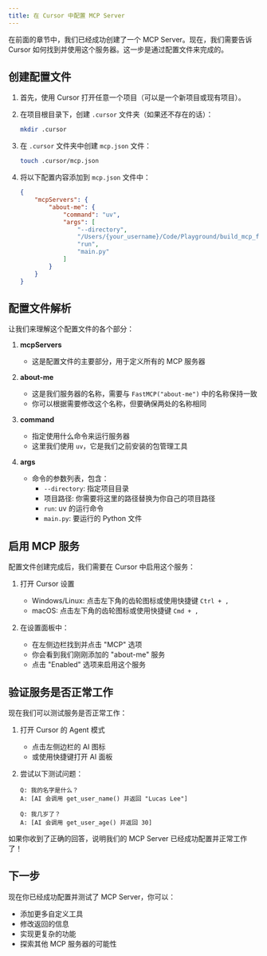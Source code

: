 ```yaml
---
title: 在 Cursor 中配置 MCP Server
---
```


在前面的章节中，我们已经成功创建了一个 MCP Server。现在，我们需要告诉 Cursor 如何找到并使用这个服务器。这一步是通过配置文件来完成的。

## 创建配置文件

1. 首先，使用 Cursor 打开任意一个项目（可以是一个新项目或现有项目）。

2. 在项目根目录下，创建 `.cursor` 文件夹（如果还不存在的话）：
   ```bash
   mkdir .cursor
   ```

3. 在 `.cursor` 文件夹中创建 `mcp.json` 文件：
   ```bash
   touch .cursor/mcp.json
   ```

4. 将以下配置内容添加到 `mcp.json` 文件中：
   ```json
   {
       "mcpServers": {
           "about-me": {
               "command": "uv",
               "args": [
                   "--directory",
                   "/Users/{your_username}/Code/Playground/build_mcp_for_cursor/project",
                   "run",
                   "main.py"
               ]
           }
       }
   }
   ```

## 配置文件解析

让我们来理解这个配置文件的各个部分：

1. **mcpServers**
   - 这是配置文件的主要部分，用于定义所有的 MCP 服务器

2. **about-me**
   - 这是我们服务器的名称，需要与 `FastMCP("about-me")` 中的名称保持一致
   - 你可以根据需要修改这个名称，但要确保两处的名称相同

3. **command**
   - 指定使用什么命令来运行服务器
   - 这里我们使用 `uv`，它是我们之前安装的包管理工具

4. **args**
   - 命令的参数列表，包含：
     - `--directory`: 指定项目目录
     - 项目路径: 你需要将这里的路径替换为你自己的项目路径
     - `run`: uv 的运行命令
     - `main.py`: 要运行的 Python 文件

## 启用 MCP 服务

配置文件创建完成后，我们需要在 Cursor 中启用这个服务：

1. 打开 Cursor 设置
   - Windows/Linux: 点击左下角的齿轮图标或使用快捷键 `Ctrl + ,`
   - macOS: 点击左下角的齿轮图标或使用快捷键 `Cmd + ,`

2. 在设置面板中：
   - 在左侧边栏找到并点击 "MCP" 选项
   - 你会看到我们刚刚添加的 "about-me" 服务
   - 点击 "Enabled" 选项来启用这个服务

## 验证服务是否正常工作

现在我们可以测试服务是否正常工作：

1. 打开 Cursor 的 Agent 模式
   - 点击左侧边栏的 AI 图标
   - 或使用快捷键打开 AI 面板

2. 尝试以下测试问题：
   ```
   Q: 我的名字是什么？
   A: [AI 会调用 get_user_name() 并返回 "Lucas Lee"]

   Q: 我几岁了？
   A: [AI 会调用 get_user_age() 并返回 30]
   ```

如果你收到了正确的回答，说明我们的 MCP Server 已经成功配置并正常工作了！

## 下一步

现在你已经成功配置并测试了 MCP Server，你可以：
- 添加更多自定义工具
- 修改返回的信息
- 实现更复杂的功能
- 探索其他 MCP 服务器的可能性
